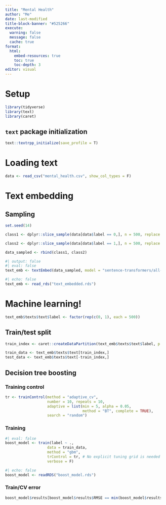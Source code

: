 ```yaml
---
title: "Mental Health"
author: "Me"
date: last-modified
title-block-banner: "#525266"
execute: 
  warning: false
  message: false
  cache: true
format:
  html:
    embed-resources: true
    toc: true
    toc-depth: 3
editor: visual
---
```


# Setup

```r
library(tidyverse)
library(text)
library(caret)
```

## `text` package initialization

```r
text::textrpp_initialize(save_profile = T)
```

# Loading text

```r
data <- read_csv("mental_health.csv", show_col_types = F)
```

# Text embedding

## Sampling

```r
set.seed(14)

class1 <- dplyr::slice_sample(data[data$label == 0,], n = 500, replace = F)

class2 <- dplyr::slice_sample(data[data$label == 1,], n = 500, replace = F)

data_sampled <- rbind(class1, class2)
```

```r
#| output: false
#| eval: false
text_emb <- textEmbed(data_sampled, model = "sentence-transformers/all-MiniLM-L6-v2", layers = 6)
```

```r
#| echo: false
text_emb <- read_rds("text_embedded.rds")
```

# Machine learning!

```r
text_emb$texts$text$label <- factor(rep(c(0, 1), each = 500))
```

## Train/test split

```r
train_index <- caret::createDataPartition(text_emb$texts$text$label, p = 0.75, list = F)

train_data <- text_emb$texts$text[train_index,]
test_data <- text_emb$texts$text[-train_index,]
```

## Decision tree boosting

### Training control

```r
tr <- trainControl(method = "adaptive_cv",
                   number = 10, repeats = 10,
                   adaptive = list(min = 5, alpha = 0.05, 
                                   method = "BT", complete = TRUE),
                   search = "random")
```

### Training

```r
#| eval: false
boost_model <- train(label ~ ., 
                   data = train_data,
                   method = "gbm",
                   trControl = tr, # No explicit tuning grid is needed
                   verbose = F)
```

```r
#| echo: false
boost_model <- readRDS("boost_model.rds")
```

### Train/CV error

```r
boost_model$results[boost_model$results$RMSE == min(boost_model$results$RMSE, na.rm = T),]
```
